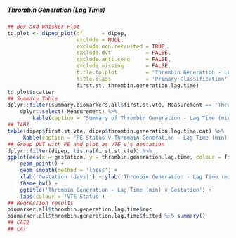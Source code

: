 ##### Thrombin Generation (Lag Time)

```r
## Box and Whisker Plot
to.plot <- dipep_plot(df      = dipep,
                      exclude = NULL,
                      exclude.non.recruited = TRUE,
                      exclude.dvt           = FALSE,
                      exclude.anti.coag     = FALSE,
                      exclude.missing       = FALSE,
                      title.to.plot         = 'Thrombin Generation - Lag Time (min)',
                      title.class           = 'Primary Classification',
                      first.st, thrombin.generation.lag.time)
to.plot$scatter
## Summary Table
dplyr::filter(summary.biomarkers.all$first.st.vte, Measurement == 'Thrombin Generation (Lag Time)') %>%
    dplyr::select(-Measurement) %>%
        kable(caption = "Summary of Thrombin Generation - Lag Time (min) by Primary Classification")
## TAB1
table(dipep$first.st.vte, dipep$thrombin.generation.lag.time.cat) %>%
     kable(caption = 'PE Status v Thrombin Generation - Lag Time (min) dichotomisation')
## Group DVT with PE and plot as VTE v's gestation
dplyr::filter(dipep, !is.na(first.st.vte)) %>%
ggplot(aes(x = gestation, y = thrombin.generation.lag.time, colour = first.st.vte)) +
    geom_point() +
    geom_smooth(method = 'loess') +
    xlab('Gestation (days)') + ylab('Thrombin Generation - Lag Time (min)') +
    theme_bw() +
    ggtitle('Thrombin Generation - Lag Time (min) v Gestation') +
    labs(colour = 'VTE Status')
## Regression results
biomarker.all$thrombin.generation.lag.time$roc
biomarker.all$thrombin.generation.lag.time$fitted %>% summary()
## CAT2
## CAT

```
